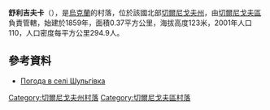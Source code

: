 {{coord|51|22|52|N|30|50|15|E|scale:100000|display=title}}

'''舒利吉夫卡'''（{{lang-uk|Шульгівка}}），是[[烏克蘭|烏克蘭]]的村落，位於該國北部[[切爾尼戈夫州|切爾尼戈夫州]]，由[[切爾尼戈夫區|切爾尼戈夫區]]負責管轄，始建於1859年，面積0.37平方公里，海拔高度123米，2001年人口110，人口密度每平方公里294.9人。

==參考資料==
* [http://weather.in.ua/ua/chernigovskaja/29180 Погода в селі Шульгівка]

[[Category:切爾尼戈夫州村落|Category:切爾尼戈夫州村落]]
[[Category:切爾尼戈夫區村落|Category:切爾尼戈夫區村落]]


{{Chernihiv-geo-stub}}
